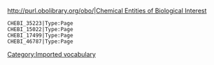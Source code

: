 http://purl.obolibrary.org/obo/|[http://purl.obolibrary.org/obo/ Chemical Entities of Biological Interest]
 CHEBI_35223|Type:Page
 CHEBI_15022|Type:Page
 CHEBI_17499|Type:Page
 CHEBI_46787|Type:Page

[[Category:Imported vocabulary]]